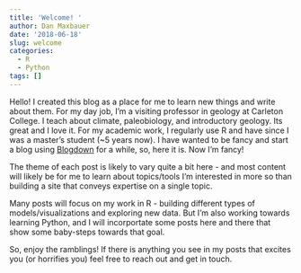 ```yaml
---
title: 'Welcome! '
author: Dan Maxbauer
date: '2018-06-18'
slug: welcome
categories:
  - R
  - Python
tags: []
---
```

Hello! I created this blog as a place for me to learn new things and write about them. For my day job, I'm a visiting professor in geology at Carleton College. I teach about climate, paleobiology, and introductory geology. Its great and I love it. For my academic work, I regularly use R and have since I was a master's student (~5 years now). I have wanted to be fancy and start a blog using [Blogdown](https://bookdown.org/yihui/blogdown/) for a while, so, here it is. Now I'm fancy! 

The theme of each post is likely to vary quite a bit here - and most content will likely be for me to learn about topics/tools I'm interested in more so than building a site that conveys expertise on a single topic. 

Many posts will focus on my work in R - building different types of models/visualizations and exploring new data. But I'm also working towards learning Python, and I will incorportate some posts here and there that show some baby-steps towards that goal. 

So, enjoy the ramblings! If there is anything you see in my posts that excites you (or horrifies you) feel free to reach out and get in touch. 
